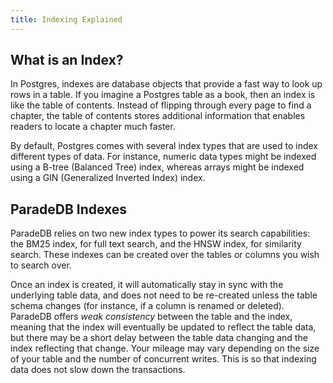 ```yaml
---
title: Indexing Explained
---
```


## What is an Index?

In Postgres, indexes are database objects that provide a fast way to look up rows in a table. If you
imagine a Postgres table as a book, then an index is like the table of contents. Instead of flipping
through every page to find a chapter, the table of contents stores additional information that enables
readers to locate a chapter much faster.

By default, Postgres comes with several index types that are used to index different types of
data. For instance, numeric data types might be indexed using a B-tree (Balanced Tree) index, whereas
arrays might be indexed using a GIN (Generalized Inverted Index) index.

## ParadeDB Indexes

ParadeDB relies on two new index types to power its search capabilities: the BM25 index, for full text search,
and the HNSW index, for similarity search. These indexes can be created over the tables or columns you wish to
search over.

Once an index is created, it will automatically stay in sync with the underlying table data, and
does not need to be re-created unless the table schema changes (for instance, if a column is renamed or deleted). ParadeDB
offers *weak consistency* between the table and the index, meaning that the index will eventually be updated to reflect the
table data, but there may be a short delay between the table data changing and the index reflecting that change. Your mileage
may vary depending on the size of your table and the number of concurrent writes. This is so that indexing data does not slow
down the transactions.
